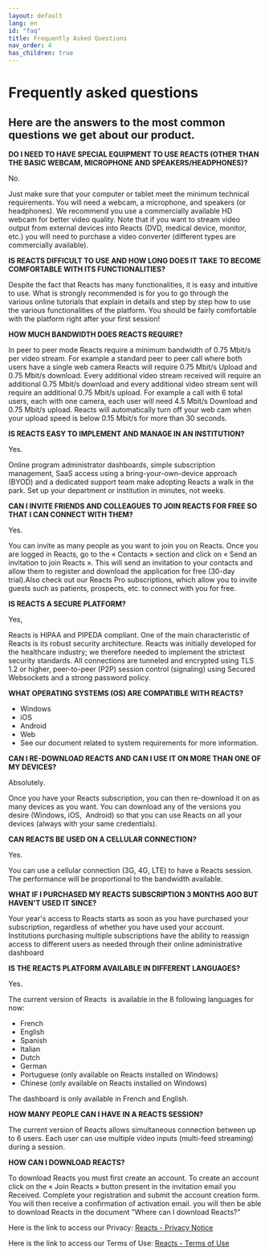 ```yaml
---
layout: default
lang: en
id: "faq"
title: Frequently Asked Questions
nav_order: 4
has_children: true
---
```


Frequently asked questions
==========================

Here are the answers to the most common questions we get about our product.
---------------------------------------------------------------------------

**DO I NEED TO HAVE SPECIAL EQUIPMENT TO USE REACTS (OTHER THAN THE BASIC WEBCAM, MICROPHONE AND SPEAKERS/HEADPHONES)?**

No.

Just make sure that your computer or tablet meet the minimum technical requirements. You will need a webcam, a microphone, and speakers (or headphones). We recommend you use a commercially available HD webcam for better video quality. Note that if you want to stream video output from external devices into Reacts (DVD, medical device, monitor, etc.) you will need to purchase a video converter (different types are commercially available).

**IS REACTS DIFFICULT TO USE AND HOW LONG DOES IT TAKE TO BECOME COMFORTABLE WITH ITS FUNCTIONALITIES?**

Despite the fact that Reacts has many functionalities, it is easy and intuitive to use. What is strongly recommended is for you to go through the various online tutorials that explain in details and step by step how to use the various functionalities of the platform. You should be fairly comfortable with the platform right after your first session!

**HOW MUCH BANDWIDTH DOES REACTS REQUIRE?**

In peer to peer mode Reacts require a minimum bandwidth of 0.75 Mbit/s per video stream. For example a standard peer to peer call where both users have a single web camera Reacts will require 0.75 Mbit/s Upload and 0.75 Mbit/s download. Every additional video stream received will require an additional 0.75 Mbit/s download and every additional video stream sent will require an additional 0.75 Mbit/s upload. For example a call with 6 total users, each with one camera, each user will need 4.5 Mbit/s Download and 0.75 Mbit/s upload. Reacts will automatically turn off your web cam when your upload speed is below 0.15 Mbit/s for more than 30 seconds.

**IS REACTS EASY TO IMPLEMENT AND MANAGE IN AN INSTITUTION?**

Yes.

Online program administrator dashboards, simple subscription management, SaaS access using a bring-your-own-device approach (BYOD) and a dedicated support team make adopting Reacts a walk in the park. Set up your department or institution in minutes, not weeks.

**CAN I INVITE FRIENDS AND COLLEAGUES TO JOIN REACTS FOR FREE SO THAT I CAN CONNECT WITH THEM?**

Yes.

You can invite as many people as you want to join you on Reacts. Once you are logged in Reacts, go to the « Contacts » section and click on « Send an invitation to join Reacts ». This will send an invitation to your contacts and allow them to register and download the application for free (30-day trial).Also check out our Reacts Pro subscriptions, which allow you to invite guests such as patients, prospects, etc. to connect with you for free.

**IS REACTS A SECURE PLATFORM?**

Yes,

Reacts is HIPAA and PIPEDA compliant. One of the main characteristic of Reacts is its robust security architecture. Reacts was initially developed for the healthcare industry; we therefore needed to implement the strictest security standards. All connections are tunneled and encrypted using TLS 1.2 or higher, peer-to-peer (P2P) session control (signaling) using Secured Websockets and a strong password policy.

**WHAT OPERATING SYSTEMS (OS) ARE COMPATIBLE WITH REACTS?**

*   Windows
*   iOS
*   Android
*   Web
*   See our document related to system requirements for more information.

**CAN I RE-DOWNLOAD REACTS AND CAN I USE IT ON MORE THAN ONE OF MY DEVICES?**

Absolutely.

Once you have your Reacts subscription, you can then re-download it on as many devices as you want. You can download any of the versions you desire (Windows, iOS,  Android) so that you can use Reacts on all your devices (always with your same credentials).

**CAN REACTS BE USED ON A CELLULAR CONNECTION?**

Yes.

You can use a cellular connection (3G, 4G, LTE) to have a Reacts session. The performance will be proportional to the bandwidth available.

**WHAT IF I PURCHASED MY REACTS SUBSCRIPTION 3 MONTHS AGO BUT HAVEN'T USED IT SINCE?**

Your year's access to Reacts starts as soon as you have purchased your subscription, regardless of whether you have used your account. Institutions purchasing multiple subscriptions have the ability to reassign access to different users as needed through their online administrative dashboard

**IS THE REACTS PLATFORM AVAILABLE IN DIFFERENT LANGUAGES?**

Yes.

The current version of Reacts  is available in the 8 following languages for now:

*   French
*   English
*   Spanish
*   Italian
*   Dutch
*   German 
*   Portuguese (only available on Reacts installed on Windows)
*   Chinese (only available on Reacts installed on Windows)

The dashboard is only available in French and English.

**HOW MANY PEOPLE CAN I HAVE IN A REACTS SESSION?**

The current version of Reacts allows simultaneous connection between up to 6 users. Each user can use multiple video inputs (multi-feed streaming) during a session.

**HOW CAN I DOWNLOAD REACTS?**

To download Reacts you must first create an account. To create an account click on the « Join Reacts » button present in the invitation email you Received. Complete your registration and submit the account creation form. You will then receive a confirmation of activation email. you will then be able to download Reacts in the document "Where can I download Reacts?"


Here is the link to access our Privacy: [Reacts - Privacy Notice](https://reacts.com/en/legal/privacy)

Here is the link to access our Terms of Use: [Reacts - Terms of Use](https://reacts.com/en/legal/terms)


